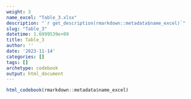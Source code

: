 ```yaml
---
weight: 3
name_excel: "Table_3.xlsx"
description: "`r get_description(rmarkdown::metadata$name_excel)`"
slug: "Table_3"
datetime: 1.6999539e+09
title: Table_3
author: ''
date: '2023-11-14'
categories: []
tags: []
archetype: codebook
output: html_document
---
```


```r
html_codebook(rmarkdown::metadata$name_excel)
```
